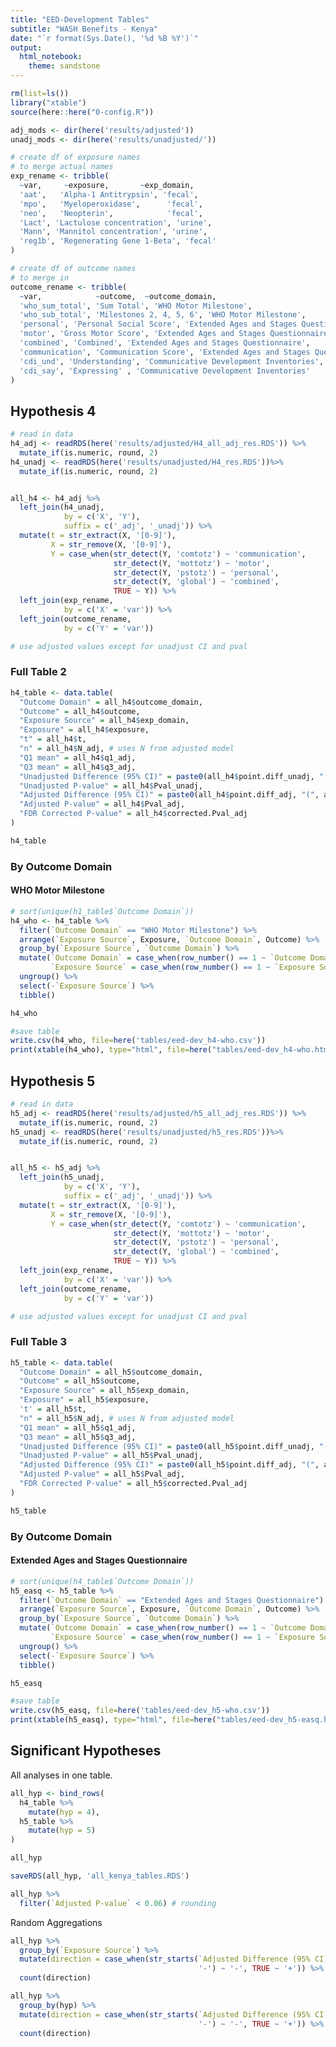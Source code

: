 ```yaml
---
title: "EED-Development Tables"
subtitle: "WASH Benefits - Kenya" 
date: "`r format(Sys.Date(), '%d %B %Y')`"
output: 
  html_notebook:
    theme: sandstone
---
```


```r

rm(list=ls())
library("xtable")
source(here::here("0-config.R"))

adj_mods <- dir(here('results/adjusted'))
unadj_mods <- dir(here('results/unadjusted/'))

# create df of exposure names
# to merge actual names
exp_rename <- tribble(
  ~var,     ~exposure,       ~exp_domain,
  'aat',   'Alpha-1 Antitrypsin', 'fecal',
  'mpo',   'Myeloperoxidase',      'fecal', 
  'neo',   'Neopterin',            'fecal', 
  'Lact', 'Lactulose concentration', 'urine', 
  'Mann', 'Mannitol concentration', 'urine',
  'reg1b', 'Regenerating Gene 1-Beta', 'fecal'
)

# create df of outcome names
# to merge in 
outcome_rename <- tribble(
  ~var,            ~outcome,  ~outcome_domain,
  'who_sum_total', 'Sum Total', 'WHO Motor Milestone', 
  'who_sub_total', 'Milestones 2, 4, 5, 6', 'WHO Motor Milestone', 
  'personal', 'Personal Social Score', 'Extended Ages and Stages Questionnaire', 
  'motor', 'Gross Motor Score', 'Extended Ages and Stages Questionnaire', 
  'combined', 'Combined', 'Extended Ages and Stages Questionnaire', 
  'communication', 'Communication Score', 'Extended Ages and Stages Questionnaire', 
  'cdi_und', 'Understanding', 'Communicative Development Inventories', 
  'cdi_say', 'Expressing' , 'Communicative Development Inventories'
)


```

## Hypothesis 4

```r
# read in data
h4_adj <- readRDS(here('results/adjusted/H4_all_adj_res.RDS')) %>% 
  mutate_if(is.numeric, round, 2)
h4_unadj <- readRDS(here('results/unadjusted/H4_res.RDS'))%>% 
  mutate_if(is.numeric, round, 2)


all_h4 <- h4_adj %>% 
  left_join(h4_unadj, 
            by = c('X', 'Y'), 
            suffix = c('_adj', '_unadj')) %>% 
  mutate(t = str_extract(X, '[0-9]'),
         X = str_remove(X, '[0-9]'), 
         Y = case_when(str_detect(Y, 'comtotz') ~ 'communication',
                       str_detect(Y, 'mottotz') ~ 'motor',
                       str_detect(Y, 'pstotz') ~ 'personal',
                       str_detect(Y, 'global') ~ 'combined',
                       TRUE ~ Y)) %>% 
  left_join(exp_rename, 
            by = c('X' = 'var')) %>% 
  left_join(outcome_rename, 
            by = c('Y' = 'var'))

# use adjusted values except for unadjust CI and pval
```

### Full Table 2

```r
h4_table <- data.table(
  "Outcome Domain" = all_h4$outcome_domain,
  "Outcome" = all_h4$outcome,
  "Exposure Source" = all_h4$exp_domain,
  "Exposure" = all_h4$exposure, 
  "t" = all_h4$t,
  "n" = all_h4$N_adj, # uses N from adjusted model
  "Q1 mean" = all_h4$q1_adj,
  "Q3 mean" = all_h4$q3_adj,
  "Unadjusted Difference (95% CI)" = paste0(all_h4$point.diff_unadj, "(", all_h4$lb.diff_unadj, ',', all_h4$ub.diff_unadj,')'), 
  "Unadjusted P-value" = all_h4$Pval_unadj,
  "Adjusted Difference (95% CI)" = paste0(all_h4$point.diff_adj, "(", all_h4$lb.diff_adj, ',', all_h4$ub.diff_adj,')'), 
  "Adjusted P-value" = all_h4$Pval_adj, 
  "FDR Corrected P-value" = all_h4$corrected.Pval_adj
)

h4_table
```

### By Outcome Domain

#### WHO Motor Milestone

```r
# sort(unique(h1_table$`Outcome Domain`))
h4_who <- h4_table %>% 
  filter(`Outcome Domain` == "WHO Motor Milestone") %>%
  arrange(`Exposure Source`, Exposure, `Outcome Domain`, Outcome) %>% 
  group_by(`Exposure Source`, `Outcome Domain`) %>%
  mutate(`Outcome Domain` = case_when(row_number() == 1 ~ `Outcome Domain`), 
         `Exposure Source` = case_when(row_number() == 1 ~ `Exposure Source`)) %>% 
  ungroup() %>% 
  select(-`Exposure Source`) %>% 
  tibble()

h4_who
```

```r
#save table
write.csv(h4_who, file=here('tables/eed-dev_h4-who.csv'))
print(xtable(h4_who), type="html", file=here("tables/eed-dev_h4-who.html"))
```

## Hypothesis 5

```r
# read in data
h5_adj <- readRDS(here('results/adjusted/h5_all_adj_res.RDS')) %>% 
  mutate_if(is.numeric, round, 2)
h5_unadj <- readRDS(here('results/unadjusted/h5_res.RDS'))%>% 
  mutate_if(is.numeric, round, 2)


all_h5 <- h5_adj %>% 
  left_join(h5_unadj, 
            by = c('X', 'Y'), 
            suffix = c('_adj', '_unadj')) %>% 
  mutate(t = str_extract(X, '[0-9]'),
         X = str_remove(X, '[0-9]'), 
         Y = case_when(str_detect(Y, 'comtotz') ~ 'communication',
                       str_detect(Y, 'mottotz') ~ 'motor',
                       str_detect(Y, 'pstotz') ~ 'personal',
                       str_detect(Y, 'global') ~ 'combined',
                       TRUE ~ Y)) %>% 
  left_join(exp_rename, 
            by = c('X' = 'var')) %>% 
  left_join(outcome_rename, 
            by = c('Y' = 'var'))

# use adjusted values except for unadjust CI and pval
```

### Full Table 3

```r
h5_table <- data.table(
  "Outcome Domain" = all_h5$outcome_domain,
  "Outcome" = all_h5$outcome,
  "Exposure Source" = all_h5$exp_domain,
  "Exposure" = all_h5$exposure, 
  't' = all_h5$t,
  "n" = all_h5$N_adj, # uses N from adjusted model
  "Q1 mean" = all_h5$q1_adj,
  "Q3 mean" = all_h5$q3_adj,
  "Unadjusted Difference (95% CI)" = paste0(all_h5$point.diff_unadj, "(", all_h5$lb.diff_unadj, ',', all_h5$ub.diff_unadj,')'), 
  "Unadjusted P-value" = all_h5$Pval_unadj,
  "Adjusted Difference (95% CI)" = paste0(all_h5$point.diff_adj, "(", all_h5$lb.diff_adj, ',', all_h5$ub.diff_adj,')'), 
  "Adjusted P-value" = all_h5$Pval_adj, 
  "FDR Corrected P-value" = all_h5$corrected.Pval_adj
)

h5_table
```

### By Outcome Domain

#### Extended Ages and Stages Questionnaire

```r
# sort(unique(h4_table$`Outcome Domain`))
h5_easq <- h5_table %>% 
  filter(`Outcome Domain` == "Extended Ages and Stages Questionnaire") %>%
  arrange(`Exposure Source`, Exposure, `Outcome Domain`, Outcome) %>% 
  group_by(`Exposure Source`, `Outcome Domain`) %>%
  mutate(`Outcome Domain` = case_when(row_number() == 1 ~ `Outcome Domain`), 
         `Exposure Source` = case_when(row_number() == 1 ~ `Exposure Source`)) %>% 
  ungroup() %>% 
  select(-`Exposure Source`) %>% 
  tibble()

h5_easq
```


```r
#save table
write.csv(h5_easq, file=here('tables/eed-dev_h5-who.csv'))
print(xtable(h5_easq), type="html", file=here("tables/eed-dev_h5-easq.html"))
```


## Significant Hypotheses

All analyses in one table. 

```r
all_hyp <- bind_rows(
  h4_table %>% 
    mutate(hyp = 4), 
  h5_table %>% 
    mutate(hyp = 5)
) 

all_hyp
```

```r
saveRDS(all_hyp, 'all_kenya_tables.RDS')
```


```r
all_hyp %>% 
  filter(`Adjusted P-value` < 0.06) # rounding
```

Random Aggregations 

```r
all_hyp %>% 
  group_by(`Exposure Source`) %>% 
  mutate(direction = case_when(str_starts(`Adjusted Difference (95% CI)`, 
                                          '-') ~ '-', TRUE ~ '+')) %>% 
  count(direction)
```

```r
all_hyp %>% 
  group_by(hyp) %>% 
  mutate(direction = case_when(str_starts(`Adjusted Difference (95% CI)`, 
                                          '-') ~ '-', TRUE ~ '+')) %>% 
  count(direction)
```

